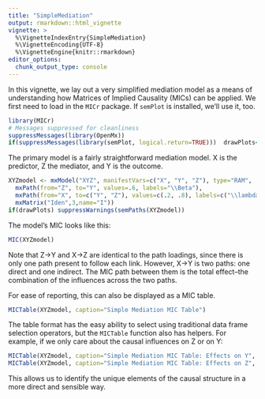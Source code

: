 ```yaml
---
title: "SimpleMediation"
output: rmarkdown::html_vignette
vignette: >
  %\VignetteIndexEntry{SimpleMediation}
  %\VignetteEncoding{UTF-8}
  %\VignetteEngine{knitr::rmarkdown}
editor_options: 
  chunk_output_type: console
---
```

In this vignette, we lay out a very simplified mediation model as a means of understanding how Matrices of Implied Causality (MICs) can be applied. We first need to load in the `MICr` package.  If `semPlot` is installed, we'll use it, too.

```r
library(MICr)
# Messages suppressed for cleanliness
suppressMessages(library(OpenMx)) 
if(suppressMessages(library(semPlot, logical.return=TRUE)))  drawPlots<-TRUE else drawPlots <- FALSE 
```

The primary model is a fairly straightforward mediation model.  X is the predictor, Z the mediator, and Y is the outcome.
```r
XYZmodel <- mxModel("XYZ", manifestVars=c("X", "Y", "Z"), type="RAM",
  mxPath(from="Z", to="Y", values=.6, labels="\\Beta"),
  mxPath(from="X", to=c("Y", "Z"), values=c(.2, .8), labels=c("\\lambda", "\\alpha")),
  mxMatrix("Iden",3,name="I"))
if(drawPlots) suppressWarnings(semPaths(XYZmodel))
```

The model's MIC looks like this:
```r
MIC(XYZmodel)
```

Note that Z->Y and X->Z are identical to the path loadings, since there is only one path present to follow each link.  However, X->Y is two paths: one direct and one indirect.  The MIC path between them is the total effect--the combination of the influences across the two paths.

For ease of reporting, this can also be displayed as a MIC table.

```r
MICTable(XYZmodel, caption="Simple Mediation MIC Table")
```

The table format has the easy ability to select using traditional data frame selection operators, but the `MICTable` function also has helpers.  For example, if we only care about the causal influences on Z or on Y:
```r
MICTable(XYZmodel, caption="Simple Mediation MIC Table: Effects on Y", to="Y")
MICTable(XYZmodel, caption="Simple Mediation MIC Table: Effects on Z", to="Z")
```

This allows us to identify the unique elements of the causal structure in a more direct and sensible way.
